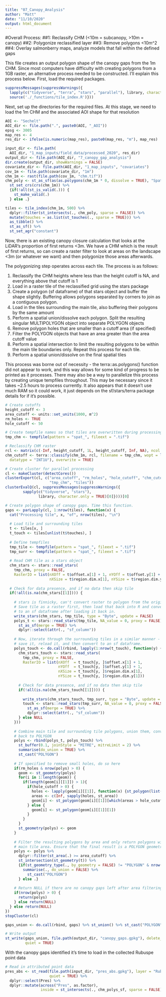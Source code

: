 ```yaml
---
title: "07_Canopy_Analysis"
author: "Matt"
date: "11/10/2020"
output: html_document
---
```


#Overall Process:
##1: Reclassify CHM (<10m = subcanopy, >10m = canopy)
##2: Polygonize reclassified layer
##3: Remove polygons <10m^2
##4: Overlay salmonberry maps, analyze models that fall within the defined gaps

This file creates an output polygon shape of the canopy gaps from the 1m CHM. Since most computers have difficulty with creating polygons from a 1GB raster, an alternative process needed to be constructed. I'll explain this process below. First, load the required packages.

```r

suppressMessages(suppressWarnings({
  lapply(c("tidyverse", "terra", "stars", "parallel"), library, character.only = TRUE)[0]
  source('./_functions/tile_index.R')}))

```

Next, set up the directories for the required files. At this stage, we need to load the 1m CHM and the associated AOI shape for that resolution

```r

AOI <- "Sechelt"
AOI_dir <- file.path(".", paste0(AOI, "_AOI"))
epsg <- 3005
map_res <- 4
res_dir <- ifelse(is.numeric(map_res), paste0(map_res, "m"), map_res)

input_dir <- file.path(
  AOI_dir, "1_map_inputs/field_data/processed_2020", res_dir)
output_dir <- file.path(AOI_dir, "7_canopy_gap_analysis")
dir.create(output_dir, showWarnings = FALSE)
covariate_dir <- file.path(AOI_dir, "1_map_inputs", "covariates")
cov_1m <- file.path(covariate_dir, "1m")
chm_1m <- rast(file.path(cov_1m, "chm.tif"))
chm_poly <- st_as_sf(as(as.polygons(chm_1m * 0, dissolve = TRUE), "Spatial")) %>% 
  st_set_crs(crs(chm_1m)) %>% 
  {if(!all(st_is_valid(.))) {
    st_make_valid(.)
  } else .}

tiles <- tile_index(chm_1m, 500) %>% 
  dplyr::filter(st_intersects(., chm_poly, sparse = FALSE)) %>% 
  mutate(touches = as.list(st_touches(., sparse = TRUE))) %>% 
  as_tibble() %>% 
  st_as_sf() %>% 
  st_set_agr("constant")

```

Now, there is an existing canopy closure calculation that looks at the LiDAR's proportion of first returns <3m. We have a CHM which is the result of first returns, so can create a raster filter to look at areas on the landscape <3m (or whatever we want) and then polygonize those areas afterwards.

The polygonizing step operates across each tile. The process is as follows:

1. Reclassify the CHM heights where less than the height cutoff is NA, and everything above that cutoff is 1
2. Load in a raster tile of the reclassified grid using the stars package
3. Create a polygon (sf dataframe) of that stars object and buffer the shape slightly. Buffering allows polygons separated by corners to join as a contiguous polygon.
4. Load in the tiles surrounding the main tile, also buffering their polygons by the same amount
5. Perform a spatial union/dissolve each polygon. Split the resulting singular MULTIPOLYGON object into separate POLYGON objects
6. Remove polygon holes that are smaller than a cutoff area (if specified)
7. Filter the POLYGON objects that have an area greater than the area cutoff value
8. Perform a spatial intersection to limit the resulting polygons to be within the main tile boundaries only. Repeat this process for each tile.
9. Perform a spatial union/dissolve on the final spatial tiles

This process was borne out of necessity - the terra::as.polygons() function did not appear to work, and this way allows for some kind of progress to be printed as it processes. There may also be a way to parallelize this process by creating unique tempfiles throughout. This may be necessary since it takes ~2.5 hours to process currently. It also appears that it doesn't use much RAM so it could work, it just depends on the sf/stars/terra package details for if it's possible.

```r

# Create cutoffs
height_cutoff <- 3
area_cutoff <- units::set_units(1000, m^2)
rm_holes <- TRUE
hole_cutoff <- 50

# Create tempfile names so that tiles are overwritten during processing
tmp_chm <- tempfile(pattern = "spat_", fileext = ".tif")

# Reclassify CHM raster
rcl <- matrix(c(-Inf, height_cutoff, 1L, height_cutoff, Inf, NA), ncol = 3, byrow = TRUE)
chm_cutoff <- terra::classify(chm_1m, rcl, filename = tmp_chm, wopt = list(
  datatype = "INT1U"), overwrite = TRUE)

# Create cluster for parallel processing
cl <- makeCluster(detectCores())
clusterExport(cl, c("area_cutoff", "rm_holes", "hole_cutoff", "chm_cutoff",
                    "tmp_chm", "tiles"))
clusterEvalQ(cl, suppressMessages(suppressWarnings({
        sapply(c("tidyverse", "stars"), 
               library, character.only = TRUE)[0]})))[0]

# Create polygon shape of canopy gaps. Time this function.
gaps <- parLapply(cl, 1:nrow(tiles), function(x) {
  cat("Processing tile", x, "of", nrow(tiles), "\n")
  
  # Load tile and surrounding tiles
  t <- tiles[x, ]
  t_touch <- tiles[unlist(t$touches), ]
  
  # Define tempfiles
  tmp_tile <- tempfile(pattern = "spat_", fileext = ".tif")
  tmp_surr <- tempfile(pattern = "spat_", fileext = ".tif")
  
  # Read CHM tile as a stars object
  chm_stars <- stars::read_stars(
    tmp_chm, proxy = FALSE, 
    RasterIO = list(nXOff = t$offset.x[1] + 1, nYOff = t$offset.y[1] + 1,
                    nXSize = t$region.dim.x[1], nYSize = t$region.dim.y[1]))
  
  # Check for data presence, and if no data then skip tile
  if(!all(is.na(chm_stars[[1]]))) {
    
    # stars is finnicky, can't convert raster to polygon from the original CHM.
    # Save tile as a raster first, then load that back into R and convert it
    # to an sf dataframe after loading it back in.
    write_stars(chm_stars, tmp_tile, type = "Byte", update = FALSE)
    polys_t <- stars::read_stars(tmp_tile, NA_value = 0, proxy = FALSE) %>% 
      st_as_sf(merge = TRUE) %>%
      dplyr::select(attr(., "sf_column"))
    
    # Now, iterate through the surrounding tiles in a similar manner - load tile,
    # save it, reload it, and then convert to an sf dataframe. 
    polys_touch <- do.call(rbind, lapply(1:nrow(t_touch), function(y) {
      chm_stars_touch <- stars::read_stars(
        tmp_chm, proxy = FALSE,
        RasterIO = list(nXOff  = t_touch[y, ]$offset.x[1] + 1,
                        nYOff  = t_touch[y, ]$offset.y[1] + 1,
                        nXSize = t_touch[y, ]$region.dim.x[1],
                        nYSize = t_touch[y, ]$region.dim.y[1]))
      
      # Check for data presence, and if no data then skip tile
      if(!all(is.na(chm_stars_touch[[1]]))) {
        
        write_stars(chm_stars_touch, tmp_surr, type = "Byte", update = FALSE)
        touch <- stars::read_stars(tmp_surr, NA_value = 0, proxy = FALSE) %>% 
          st_as_sf(merge = TRUE) %>%
          dplyr::select(attr(., "sf_column"))
      } else NULL
    }))
    
    # Combine main tile and surrounding tile polygons, union them, convert them 
    # back to POLYGON
    polys <- rbind(polys_t, polys_touch) %>%
      st_buffer(0.1, joinStyle = "MITRE", mitreLimit = 2) %>%
      summarise(do_union = TRUE) %>%
      st_cast("POLYGON")
    
    # If specified to remove small holes, do so here
    if(rm_holes & nrow(polys) > 0) {
      geom <- st_geometry(polys)
      for(i in 1:length(geom)) {
        if(length(geom[i][[1]]) > 1){
          if(hole_cutoff > 0) {
            holes <- lapply(geom[i][[1]], function(x) {st_polygon(list(x))})[-1]
            areas <- c(Inf, sapply(holes, st_area))
            geom[i] <- st_polygon(geom[i][[1]][which(areas > hole_cutoff)])
          } else {
            geom[i] <- st_polygon(geom[i][[1]][1])
          }
        }
      }
      st_geometry(polys) <- geom
    }
    
    # Filter the resulting polygons by area and only return polygons within the
    # main tile area. Ensure that the final result is a POLYGON geometry type
    polys <- polys %>%
      dplyr::filter(st_area(.) >= area_cutoff) %>% 
      st_intersection(st_geometry(t)) %>% 
      {if(st_geometry_type(., by_geometry = FALSE) != "POLYGON" & nrow(.) > 0) {
        summarise(., do_union = FALSE) %>% 
          st_cast("POLYGON")
      } else .}
      
    # Return NULL if there are no canopy gaps left after area filtering
    if(nrow(polys) > 0) {
      return(polys)
    } else return(NULL)
  } else return(NULL)
})
stopCluster(cl)

gaps_union <- do.call(rbind, gaps) %>% st_union() %>% st_cast("POLYGON")

# Write output
st_write(gaps_union, file.path(output_dir, "canopy_gaps.gpkg"), delete_layer = TRUE,
         quiet = TRUE)

```

With the canopy gaps identified it's time to load in the collected Rubuspe point data

```r

# Read in attributed point data
pres_abs <- st_read(file.path(input_dir, "pres_abs.gpkg"), layer = "Rubu spe",
                    quiet = TRUE) %>%
  dplyr::select(Pres) %>% 
  dplyr::mutate(across("Pres", as.factor),
                inside = st_intersects(., chm_polys_sf, sparse = FALSE))

```


